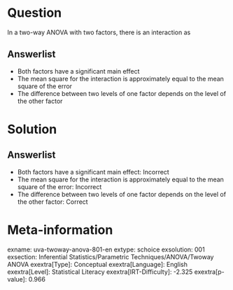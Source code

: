 Question
========

In a two-way ANOVA with two factors, there is an interaction as

Answerlist
----------

* Both factors have a significant main effect
* The mean square for the interaction is approximately equal to the mean square of the error
* The difference between two levels of one factor depends on the level of the other factor

Solution
========

Answerlist
----------

* Both factors have a significant main effect: Incorrect
* The mean square for the interaction is approximately equal to the mean square of the error: Incorrect
* The difference between two levels of one factor depends on the level of the other factor: Correct

Meta-information
================
exname: uva-twoway-anova-801-en
extype: schoice
exsolution: 001
exsection: Inferential Statistics/Parametric Techniques/ANOVA/Twoway ANOVA
exextra[Type]: Conceptual
exextra[Language]: English
exextra[Level]: Statistical Literacy
exextra[IRT-Difficulty]: -2.325
exextra[p-value]: 0.966
